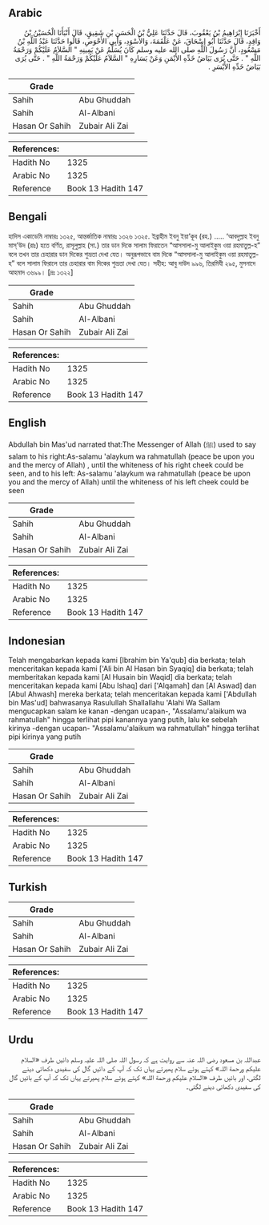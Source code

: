## Arabic


<div dir="rtl" lang="ar" style={{fontSize:'larger',backgroundColor:'#f8f9fa',padding:20}}>
أَخْبَرَنَا إِبْرَاهِيمُ بْنُ يَعْقُوبَ، قَالَ حَدَّثَنَا عَلِيُّ بْنُ الْحَسَنِ بْنِ شَقِيقٍ، قَالَ أَنْبَأَنَا الْحُسَيْنُ بْنُ وَاقِدٍ، قَالَ حَدَّثَنَا أَبُو إِسْحَاقَ، عَنْ عَلْقَمَةَ، وَالأَسْوَدِ، وَأَبِي الأَحْوَصِ، قَالُوا حَدَّثَنَا عَبْدُ اللَّهِ بْنُ مَسْعُودٍ، أَنَّ رَسُولَ اللَّهِ صلى الله عليه وسلم كَانَ يُسَلِّمُ عَنْ يَمِينِهِ ‏"‏ السَّلاَمُ عَلَيْكُمْ وَرَحْمَةُ اللَّهِ ‏"‏ ‏.‏ حَتَّى يُرَى بَيَاضُ خَدِّهِ الأَيْمَنِ وَعَنْ يَسَارِهِ ‏"‏ السَّلاَمُ عَلَيْكُمْ وَرَحْمَةُ اللَّهِ ‏"‏ ‏.‏ حَتَّى يُرَى بَيَاضُ خَدِّهِ الأَيْسَرِ ‏.‏
</div>
<div style={{backgroundColor:'#f8f9fa',padding:20, marginBottom: 10}}><table> <thead> <tr> <th>Grade</th> <th></th> </tr> </thead> <tbody> <tr><td>Sahih</td><td>Abu Ghuddah</td></tr><tr><td>Sahih</td><td>Al-Albani</td></tr><tr><td>Hasan Or Sahih</td><td>Zubair Ali Zai</td></tr></tbody></table><table> <thead> <tr> <th>References:</th> <th></th> </tr> </thead> <tbody><tr><td>Hadith No</td><td>1325</td></tr><tr><td>Arabic No</td><td>1325</td></tr><tr><td>Reference</td><td>Book 13 Hadith 147</td></tr></tbody></table></div>

## Bengali


<div dir="ltr" lang="bn" style={{fontSize:'larger',backgroundColor:'#f8f9fa',padding:20}}>
হাদিস একাডেমি নাম্বারঃ ১৩২৫, আন্তর্জাতিক নাম্বারঃ ১৩২৬ ১৩২৫. ইব্রাহীম ইবনু ইয়া’কূব (রহ.) ..... ‘আবদুল্লাহ ইবনু মাস্'উদ (রাঃ) হতে বর্ণিত, রাসূলুল্লাহ (সা.) তার ডান দিকে সালাম ফিরাতেন “আসসালা-মু আলাইকুম ওয়া রহমাতুল্ল-হ” বলে তখন তার চেহারার ডান দিকের শুভ্রতা দেখা যেত। অনুরূপভাবে বাম দিকে “আসসালা-মু আলাইকুম ওয়া রহমাতুল্ল-হ” বলে সালাম ফিরালে তার চেহারার বাম দিকের শুভ্রতা দেখা যেত। সহীহ: আবু দাউদ ৯৯৬, তিরমিযী ২৯৫, মুসনাদে আহমাদ ৩৬৯৯। [দ্রঃ ১৩২২]
</div>
<div style={{backgroundColor:'#f8f9fa',padding:20, marginBottom: 10}}><table> <thead> <tr> <th>Grade</th> <th></th> </tr> </thead> <tbody> <tr><td>Sahih</td><td>Abu Ghuddah</td></tr><tr><td>Sahih</td><td>Al-Albani</td></tr><tr><td>Hasan Or Sahih</td><td>Zubair Ali Zai</td></tr></tbody></table><table> <thead> <tr> <th>References:</th> <th></th> </tr> </thead> <tbody><tr><td>Hadith No</td><td>1325</td></tr><tr><td>Arabic No</td><td>1325</td></tr><tr><td>Reference</td><td>Book 13 Hadith 147</td></tr></tbody></table></div>

## English


<div dir="ltr" lang="en" style={{fontSize:'larger',backgroundColor:'#f8f9fa',padding:20}}>
Abdullah bin Mas'ud narrated that:The Messenger of Allah (ﷺ) used to say salam to his right:As-salamu 'alaykum wa rahmatullah (peace be upon you and the mercy of Allah) , until the whiteness of his right cheek could be seen, and to his left: As-salamu 'alaykum wa rahmatullah (peace be upon you and the mercy of Allah) until the whiteness of his left cheek could be seen
</div>
<div style={{backgroundColor:'#f8f9fa',padding:20, marginBottom: 10}}><table> <thead> <tr> <th>Grade</th> <th></th> </tr> </thead> <tbody> <tr><td>Sahih</td><td>Abu Ghuddah</td></tr><tr><td>Sahih</td><td>Al-Albani</td></tr><tr><td>Hasan Or Sahih</td><td>Zubair Ali Zai</td></tr></tbody></table><table> <thead> <tr> <th>References:</th> <th></th> </tr> </thead> <tbody><tr><td>Hadith No</td><td>1325</td></tr><tr><td>Arabic No</td><td>1325</td></tr><tr><td>Reference</td><td>Book 13 Hadith 147</td></tr></tbody></table></div>

## Indonesian


<div dir="ltr" lang="id" style={{fontSize:'larger',backgroundColor:'#f8f9fa',padding:20}}>
Telah mengabarkan kepada kami [Ibrahim bin Ya'qub] dia berkata; telah menceritakan kepada kami ['Ali bin Al Hasan bin Syaqiq] dia berkata; telah memberitakan kepada kami [Al Husain bin Waqid] dia berkata; telah menceritakan kepada kami [Abu Ishaq] dari ['Alqamah] dan [Al Aswad] dan [Abul Ahwash] mereka berkata; telah menceritakan kepada kami ['Abdullah bin Mas'ud] bahwasanya Rasulullah Shallallahu 'Alahi Wa Sallam mengucapkan salam ke kanan -dengan ucapan-, "Assalamu'alaikum wa rahmatullah" hingga terlihat pipi kanannya yang putih, lalu ke sebelah kirinya -dengan ucapan- "Assalamu'alaikum wa rahmatullah" hingga terlihat pipi kirinya yang putih
</div>
<div style={{backgroundColor:'#f8f9fa',padding:20, marginBottom: 10}}><table> <thead> <tr> <th>Grade</th> <th></th> </tr> </thead> <tbody> <tr><td>Sahih</td><td>Abu Ghuddah</td></tr><tr><td>Sahih</td><td>Al-Albani</td></tr><tr><td>Hasan Or Sahih</td><td>Zubair Ali Zai</td></tr></tbody></table><table> <thead> <tr> <th>References:</th> <th></th> </tr> </thead> <tbody><tr><td>Hadith No</td><td>1325</td></tr><tr><td>Arabic No</td><td>1325</td></tr><tr><td>Reference</td><td>Book 13 Hadith 147</td></tr></tbody></table></div>

## Turkish


<div dir="ltr" lang="tr" style={{fontSize:'larger',backgroundColor:'#f8f9fa',padding:20}}>

</div>
<div style={{backgroundColor:'#f8f9fa',padding:20, marginBottom: 10}}><table> <thead> <tr> <th>Grade</th> <th></th> </tr> </thead> <tbody> <tr><td>Sahih</td><td>Abu Ghuddah</td></tr><tr><td>Sahih</td><td>Al-Albani</td></tr><tr><td>Hasan Or Sahih</td><td>Zubair Ali Zai</td></tr></tbody></table><table> <thead> <tr> <th>References:</th> <th></th> </tr> </thead> <tbody><tr><td>Hadith No</td><td>1325</td></tr><tr><td>Arabic No</td><td>1325</td></tr><tr><td>Reference</td><td>Book 13 Hadith 147</td></tr></tbody></table></div>

## Urdu


<div dir="rtl" lang="ur" style={{fontSize:'larger',backgroundColor:'#f8f9fa',padding:20}}>
عبداللہ بن مسعود رضی اللہ عنہ سے روایت ہے کہ رسول اللہ صلی اللہ علیہ وسلم دائیں طرف «السلام عليكم ورحمة اللہ» کہتے ہوئے سلام پھیرتے یہاں تک کہ آپ کے دائیں گال کی سفیدی دکھائی دینے لگتی، اور بائیں طرف «السلام عليكم ورحمة اللہ» کہتے ہوئے سلام پھیرتے یہاں تک کہ آپ کے بائیں گال کی سفیدی دکھائی دینے لگتی۔
</div>
<div style={{backgroundColor:'#f8f9fa',padding:20, marginBottom: 10}}><table> <thead> <tr> <th>Grade</th> <th></th> </tr> </thead> <tbody> <tr><td>Sahih</td><td>Abu Ghuddah</td></tr><tr><td>Sahih</td><td>Al-Albani</td></tr><tr><td>Hasan Or Sahih</td><td>Zubair Ali Zai</td></tr></tbody></table><table> <thead> <tr> <th>References:</th> <th></th> </tr> </thead> <tbody><tr><td>Hadith No</td><td>1325</td></tr><tr><td>Arabic No</td><td>1325</td></tr><tr><td>Reference</td><td>Book 13 Hadith 147</td></tr></tbody></table></div>